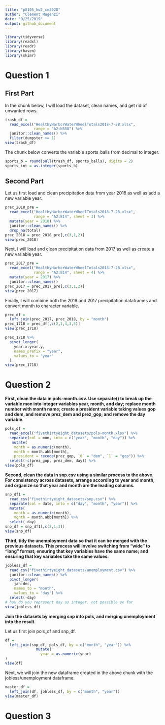 ```yaml
---
title: "p8105_hw2_cm3928"
author: "Clement Mugenzi"
date: "9/25/2019"
output: github_document
---
```


```r
library(tidyverse)
library(readxl)
library(readr)
library(haven)
library(skimr)
```

# Question 1

## First Part

In the chunk below, I will load the dataset, clean names, and get rid of unwanted rows.

```r
trash_df = 
  read_excel("HealthyHarborWaterWheelTotals2018-7-28.xlsx",
             range = "A2:N338") %>% 
  janitor::clean_names() %>% 
  filter(dumpster >= 1)
view(trash_df)
```

The chunk below converts the variable sports_balls from decimal to integer.

```r
sports_b = round(pull(trash_df, sports_balls), digits = 2)
sports_int = as.integer(sports_b)
```

## Second Part

Let us first load and clean precipitation data from year 2018 as well as add a new variable year.

```r
prec_2018_pre =
  read_excel("HealthyHarborWaterWheelTotals2018-7-28.xlsx",
             range = "A2:B14", sheet = 3) %>% 
  mutate(year = 2018) %>%
  janitor::clean_names() %>% 
  drop_na(total)
prec_2018 = prec_2018_pre[,c(3,1,2)]
view(prec_2018)
```

Next, I will load and clean precipitation data from 2017 as well as create a new variable year.

```r
prec_2017_pre = 
  read_excel("HealthyHarborWaterWheelTotals2018-7-28.xlsx",
             range = "A2:B14", sheet = 4) %>% 
  mutate(year = 2017) %>% 
  janitor::clean_names()
prec_2017 = prec_2017_pre[,c(3,1,2)]
view(prec_2017)
```


Finally, I will combine both the 2018 and 2017 precipitation dataframes and convert month to character variable.

```r
prec_df = 
  left_join(prec_2017, prec_2018, by = "month")
prec_1718 = prec_df[,c(2,1,4,3,5)]
view(prec_1718)
```


```r
prec_1718 %>% 
  pivot_longer(
    year.x:year.y,
    names_prefix = "year",
    values_to = "year"
  )
view(prec_1718)
```





# Question 2 

**First, clean the data in pols-month.csv. Use separate() to break up the variable mon into integer variables year, month, and day; replace month number with month name; create a president variable taking values gop and dem, and remove prez_dem and prez_gop; and remove the day variable.**

```r
pols_df = 
  read_excel("fivethirtyeight_datasets/pols-month.xlsx") %>% 
  separate(col = mon, into = c("year", "month", "day")) %>% 
   mutate(
    month = as.numeric(month),
    month = month.abb[month],
    president = recode(prez_gop, `0` = "dem", `1` = "gop")) %>% 
  select(-c(prez_gop, prez_dem, day)) %>%
view(pols_df)
```


**Second, clean the data in snp.csv using a similar process to the above. For consistency across datasets, arrange according to year and month, and organize so that year and month are the leading columns.**

```r
snp_df1 = 
  read_csv("fivethirtyeight_datasets/snp.csv") %>%   
  separate(col = date, into = c("day", "month", "year")) %>% 
  mutate(
    month = as.numeric(month),
    month = month.abb[month]) %>% 
  select(-day)
snp_df = snp_df1[,c(2,1,3)]
view(snp_df)
```


**Third, tidy the unemployment data so that it can be merged with the previous datasets. This process will involve switching from “wide” to “long” format; ensuring that key variables have the same name; and ensuring that key variables take the same values.**

```r
jobless_df = 
  read_csv("fivethirtyeight_datasets/unemployment.csv") %>% 
  janitor::clean_names() %>% 
  pivot_longer(
    jan:dec,
    names_to = "month",
    values_to = "day") %>% 
  select(-day)
# how do you represent day as integer. not possible so far
view(jobless_df)
```

**Join the datasets by merging snp into pols, and merging unemployment into the result.**

Let us first join pols_df and snp_df.

```r
df = 
  left_join(snp_df, pols_df, by = c("month", "year")) %>% 
              mutate(
                year = as.numeric(year)
)
view(df)
```

Next, we will join the new dataframe created in the above chunk with the jobless/unemployment dataframe.

```r
master_df = 
  left_join(df, jobless_df, by = c("month", "year"))
view(master_df)
```


# Question 3




































